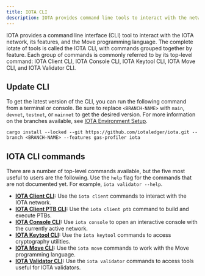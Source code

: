 ```yaml
---
title: IOTA CLI
description: IOTA provides command line tools to interact with the network, its features, and the Move programming language. Individual command groups are referred to as IOTA Client CLI, IOTA Console CLI, IOTA Keytool CLI, IOTA Move CLI, and IOTA Validator CLI.
---
```



IOTA provides a command line interface (CLI) tool to interact with the IOTA network, its features, and the Move programming language. The complete iotate of tools is called the IOTA CLI, with commands grouped together by feature. Each group of commands is commonly referred to by its top-level command: IOTA Client CLI, IOTA Console CLI, IOTA Keytool CLI, IOTA Move CLI, and IOTA Validator CLI.

<CliCheckInstall />

## Update CLI

To get the latest version of the CLI, you can run the following command from a terminal or console. Be sure to replace `<BRANCH-NAME>` with `main`, `devnet`, `testnet`, or `mainnet` to get the desired version. For more information on the branches available, see [IOTA Environment Setup](/developer/getting-started/iota-environment.mdx).

```shell
cargo install --locked --git https://github.com/iotaledger/iota.git --branch <BRANCH-NAME> --features gas-profiler iota
```

## IOTA CLI commands

There are a number of top-level commands available, but the five most useful to users are the following. Use the `help` flag for the commands that are not documented yet. For example, `iota validator --help`.  

- **[IOTA Client CLI](./cli/client.mdx):** Use the `iota client` commands to interact with the IOTA network.
- **[IOTA Client PTB CLI](./cli/ptb.mdx):** Use the `iota client ptb` command to build and execute PTBs.
- **[IOTA Console CLI](./cli/console.mdx):** Use `iota console` to open an interactive console with the currently active network.
- **[IOTA Keytool CLI](./cli/keytool.mdx):** Use the `iota keytool` commands to access cryptography utilities.
- **[IOTA Move CLI](./cli/move.mdx):** Use the `iota move` commands to work with the Move programming language.
- **[IOTA Validator CLI](./cli/validator.mdx):** Use the `iota validator` commands to access tools useful for IOTA validators.



